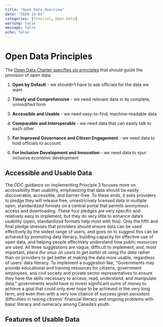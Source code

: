 ```yaml
---
title: "Open Data Overview"
date: "2024-10-03"
categories: [Tutorial, Open Data]
warning: false
message: false
echo: false
---
```


# Open Data Principles

The [Open Data Charter specifies six principles](https://opendatacharter.org/principles/ "ODC principles") that should guide the provision of open data:

1.  **Open by Default** - we shouldn't have to ask officials for the data we want

2.  **Timely and Comprehensive** - we need relevant data in its complete, unmodified form

3.  **Accessible and Usable** - we need easy-to-find, machine-readable data

4.  **Comparable and Interoperable** - we need data that can easily talk to each other

5.  **For Improved Governance and Citizen Engagement** - we need data to hold officials to account

6.  **For Inclusive Development and Innovation** - we need data to spur inclusive economic development

## Accessible and Usable Data

The ODC guidance on implementing Principle 3 focuses more on accessibility than usability, emphasizing that data should be easily discoverable, accessible, and barrier-free. To these ends, it asks providers to pledge they will release free, unrestricively licensed data in multiple open, standardized formats on a central portal that permits anonymous access and downloading. These four pledges are very specific and relatively easy to implement, but they do very little to enhance data's usability (open, standardized formats help most with this). Only the fifth and final pledge stresses that providers should ensure data can be used effectively by the widest range of users, and goes on to suggest this can be achieved by promoting data literacy, building capacity for effective use of open data, and helping people effectively understand how public resources are used. All three suggestions are vague, difficult to implement, and, most important, *place the onus on users to get better at using the data* rather than on providers to get better at making the data more usable, regardless of users' data literacy. To implement a suggestion like, "Governments may provide educational and training resources for citizens, government employees, and civil society and private sector representatives to ensure they have the skills necessary to access, read, understand, and manipulate data," governments would have to invest significant sums of money to achieve a goal that could only ever hope to be achieved in the very long term, and even then with a very low chance of success given persistent difficulties in raising citizens' financial literacy and ongoing problems with basic literacy and numeracy among Canada's youth.

## Features of Usable Data
